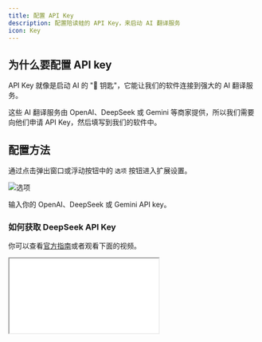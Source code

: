 ```yaml
---
title: 配置 API Key
description: 配置陪读蛙的 API Key，来启动 AI 翻译服务
icon: Key
---
```


## 为什么要配置 API key

API Key 就像是启动 AI 的 "🔑 钥匙"，它能让我们的软件连接到强大的 AI 翻译服务。

这些 AI 翻译服务由 OpenAI、DeepSeek 或 Gemini 等商家提供，所以我们需要向他们申请 API Key，然后填写到我们的软件中。

## 配置方法

通过点击弹出窗口或浮动按钮中的 `选项` 按钮进入扩展设置。

![选项](/tutorial/api-key/options.gif)

输入你的 OpenAI、DeepSeek 或 Gemini API key。

### 如何获取 DeepSeek API Key

你可以查看[官方指南](https://api-docs.deepseek.com/)或者观看下面的视频。

<iframe
  src="//player.bilibili.com/player.html?isOutside=true&aid=114340233483711&bvid=BV1JsopY5E3g&cid=29423831641&p=1"
  scrolling="no"
  border="0"
  framespacing="0"
  allowfullscreen="true"
  className="w-full aspect-video"
/>

### 如何获取 OpenAI API Key

你可以查看[官方指南](https://help.openai.com/en/articles/4936850-where-do-i-find-my-openai-api-key)或观看下面的视频。

<iframe
  src="https://www.youtube-nocookie.com/embed/SzPE_AE0eEo"
  className="w-full aspect-video"
  allowFullScreen
/>
